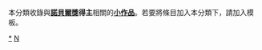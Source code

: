 {{hiddencat}}

本分類收錄與'''[[諾貝爾獎|諾貝爾獎]]得主'''相關的'''[[Wikipedia:小作品|小作品]]'''。若要將條目加入本分類下，請加入'''{{tl|諾貝爾獎獲得者小作品}}'''模板。

[[Category:諾貝爾獎獲得者|*]]
[[Category:科学家小作品|N]]